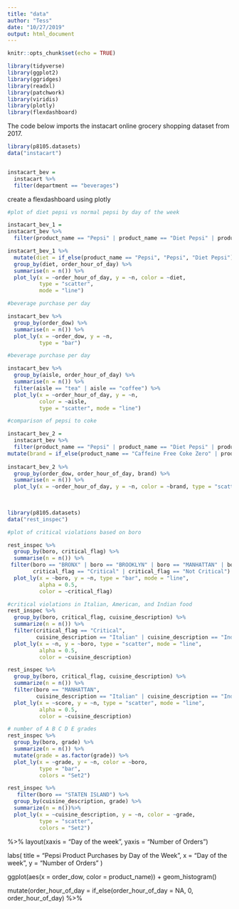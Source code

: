 ```yaml
---
title: "data"
author: "Tess"
date: "10/27/2019"
output: html_document
---
```


```r
knitr::opts_chunk$set(echo = TRUE)

library(tidyverse)
library(ggplot2)
library(ggridges)
library(readxl)
library(patchwork)
library(viridis)
library(plotly)
library(flexdashboard)
```

The code below imports the instacart online grocery shopping dataset from 2017.

```r
library(p8105.datasets)
data("instacart")


instacart_bev =
  instacart %>%
  filter(department == "beverages")
```

create a flexdashboard using plotly

```r
#plot of diet pepsi vs normal pepsi by day of the week

instacart_bev_1 = 
instacart_bev %>%
  filter(product_name == "Pepsi" | product_name == "Diet Pepsi" | product_name == "Diet Pepsi Wild Cherry" | product_name == "Diet Pepsi Slim Cans" | product_name == "Diet Pepsi Soda" | product_name == "Diet Pepsi Pack") 

instacart_bev_1 %>%
  mutate(diet = if_else(product_name == "Pepsi", "Pepsi", "Diet Pepsi")) %>%
  group_by(diet, order_hour_of_day) %>%
  summarise(n = n()) %>%
  plot_ly(x = ~order_hour_of_day, y = ~n, color = ~diet, 
          type = "scatter", 
          mode = "line")

```

```r
#beverage purchase per day

instacart_bev %>%
  group_by(order_dow) %>%
  summarise(n = n()) %>%
  plot_ly(x = ~order_dow, y = ~n,
          type = "bar") 


```

```r
#beverage purchase per day

instacart_bev %>%
  group_by(aisle, order_hour_of_day) %>%
  summarise(n = n()) %>%
  filter(aisle == "tea" | aisle == "coffee") %>%
  plot_ly(x = ~order_hour_of_day, y = ~n,
          color = ~aisle,
          type = "scatter", mode = "line") 


```



```r
#comparison of pepsi to coke

instacart_bev_2 = 
  instacart_bev %>%
  filter(product_name == "Pepsi" | product_name == "Diet Pepsi" | product_name == "Diet Pepsi Wild Cherry" | product_name == "Diet Pepsi Slim Cans" | product_name == "Diet Pepsi Soda" | product_name == "Diet Pepsi Pack" | product_name == "Caffeine Free Coke Zero"| product_name == "Caffeine Free Diet Coke" | product_name == "Caffeine Free Mini Bottles" | product_name == "Caffeine Free Diet Coke Soda" | product_name == "Cherry Coke" | product_name == "Cherry Coke Soda" | product_name == "Classic coke" | product_name == "Coke" | product_name == "Coke Classic" | product_name == "Coke Classic Soda" | product_name == "Coke de Mexico Glass" | product_name == "Coke Life" | product_name == "Coke Sweetened Splenda" | product_name == "Coke Zero" | product_name == "Coke Zero Diet Soda" | product_name == "Diet Cherry Coke" | product_name == "Diet Coke" | product_name == "Diet Coke Caffeine Free Soda" | product_name == "Diet Coke Soda" | product_name == "Lime Diet Coke" | product_name == "	Vanilla Coke" | product_name == "Vanilla Coke Zero" | product_name == "Zero Coke Soda Mini Bottles") %>%
mutate(brand = if_else(product_name == "Caffeine Free Coke Zero" | product_name == "Caffeine Free Diet Coke" | product_name == "Caffeine Free Mini Bottles" | product_name == "Caffeine Free Diet Coke Soda" | product_name == "Cherry Coke" | product_name == "Cherry Coke Soda" | product_name == "Classic coke" | product_name == "Coke" | product_name == "Coke Classic" | product_name == "Coke Classic Soda" | product_name == "Coke de Mexico Glass" | product_name == "Coke Life" | product_name == "Coke Sweetened Splenda" | product_name == "Coke Zero" | product_name == "Coke Zero Diet Soda" | product_name == "Diet Cherry Coke" | product_name == "Diet Coke" | product_name == "Diet Coke Caffeine Free Soda" | product_name == "Diet Coke Soda" | product_name == "Lime Diet Coke" | product_name == "	Vanilla Coke" | product_name == "Vanilla Coke Zero" | product_name == "Zero Coke Soda Mini Bottles", "Coke", "Pepsi"))
                          
instacart_bev_2 %>%
  group_by(order_dow, order_hour_of_day, brand) %>%
  summarise(n = n()) %>%
  plot_ly(x = ~order_hour_of_day, y = ~n, color = ~brand, type = "scatter")
                          
          
```



```r
library(p8105.datasets)
data("rest_inspec")

```

```r
#plot of critical violations based on boro

rest_inspec %>%
  group_by(boro, critical_flag) %>%
  summarise(n = n()) %>%
 filter(boro == "BRONX" | boro == "BROOKLYN" | boro == "MANHATTAN" | boro == "QUEENS" | boro == "STATEN ISLAND", 
        critical_flag == "Critical" | critical_flag == "Not Critical") %>%
  plot_ly(x = ~boro, y = ~n, type = "bar", mode = "line",
          alpha = 0.5, 
          color = ~critical_flag)
```

```r
#critical violations in Italian, American, and Indian food
rest_inspec %>% 
  group_by(boro, critical_flag, cuisine_description) %>% 
  summarize(n = n()) %>% 
  filter(critical_flag == "Critical", 
         cuisine_description == "Italian" | cuisine_description == "Indian" | cuisine_description == "American") %>% 
  plot_ly(x = ~n, y = ~boro, type = "scatter", mode = "line",
          alpha = 0.5,
          color = ~cuisine_description)
```

```r
rest_inspec %>% 
  group_by(boro, critical_flag, cuisine_description) %>% 
  summarize(n = n()) %>%
  filter(boro == "MANHATTAN", 
         cuisine_description == "Italian" | cuisine_description == "Indian" | cuisine_description == "American") %>% 
  plot_ly(x = ~score, y = ~n, type = "scatter", mode = "line",
          alpha = 0.5,
          color = ~cuisine_description)
```


```r
# number of A B C D E grades
rest_inspec %>% 
  group_by(boro, grade) %>% 
  summarize(n = n()) %>% 
  mutate(grade = as.factor(grade)) %>% 
  plot_ly(x = ~grade, y = ~n, color = ~boro,
          type = "bar",
          colors = "Set2")
```

```r
rest_inspec %>% 
   filter(boro == "STATEN ISLAND") %>%
  group_by(cuisine_description, grade) %>% 
  summarize(n = n())%>%
  plot_ly(x = ~cuisine_description, y = ~n, color = ~grade,
          type = "scatter",
          colors = "Set2")
```

%>%
  layout(xaxis = "Day of the week", yaxis = "Number of Orders")
  
  labs(
    title = "Pepsi Product Purchases by Day of the Week", 
    x = "Day of the week", 
    y = "Number of Orders"
  )

   ggplot(aes(x = order_dow, color = product_name)) +
  geom_histogram()

  mutate(order_hour_of_day = if_else(order_hour_of_day = NA, 0, order_hour_of_day) %>%